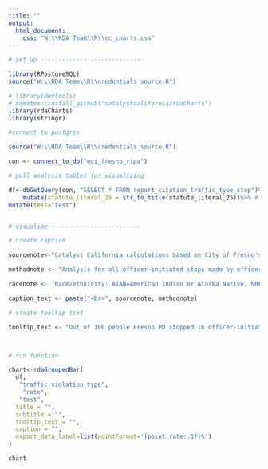 ```yaml
---
title: ""
output:
  html_document:
    css: "W:\\RDA Team\\R\\cc_charts.css"
---
```

<!-- link to Google Font -->
<link href="https://fonts.googleapis.com/css2?family=Inter:wght@100;200;300;400;500;600;700;800;900&display=swap" rel="stylesheet">

```r

# set up -----------------------------

library(RPostgreSQL)
source("W:\\RDA Team\\R\\credentials_source.R")

# library(devtools)
# remotes::install_github("catalystcalifornia/rdaCharts") 
library(rdaCharts)
library(stringr)

#connect to postgres

source("W:\\RDA Team\\R\\credentials_source.R")

con <- connect_to_db("eci_fresno_ripa")

# pull analysis tables for visualizing

df<-dbGetQuery(con, "SELECT * FROM report_citation_traffic_type_stop")%>%
    mutate(statute_literal_25 = str_to_title(statute_literal_25))%>% # convert text for offense to be title case
mutate(test="test")


# visualize--------------------------

# create caption 

sourcenote<-"Catalyst California calculations based on City of Fresno's Police Stop Data (2022), catalystcalifornia.org, 2024. "

methodnote <- "Analysis for all officer-initiated stops made by officers in 2022."

racenote <- "Race/ethnicity: AIAN=American Indian or Alaska Native, NHPI=Native Hawaiian or Pacific Islander, SWANA/SA=Southwest Asian (Middle Eastern) or North African, or South Asian."

caption_text <- paste("<br>", sourcenote, methodnote)

# create tooltip text

tooltip_text <- "Out of 100 people Fresno PD stopped in officer-initiated traffic stops of people Fresno PD perceived as <b>{point.race_label}</b>,  <b>{point.rate:.1f}%</b> of those stops resulted in <b>{point.stop_result_simple}</b>, or a total of <b>{point.count:.1f}</b> stops."



# run function

chart<-rdaGroupedBar(
  df,
   "traffic_violation_type",
    "rate",
   "test",
  title = "",
  subtitle = "",
  tooltip_text = "",
  caption = "",
  export_data_label=list(pointFormat='{point.rate:.1f}%')
)

```

```r

chart

```
<script>
  widg = document.getElementsByClassName('html-widget'); //find widgets
  for (let i = 0; i < widg.length; i++) { //loop through
    document.getElementsByClassName('highchart')[i].style.width = '100%'; //adjust width
    document.getElementsByClassName('highchart')[i].style.height = '100%'; //adjust height
  }
</script>